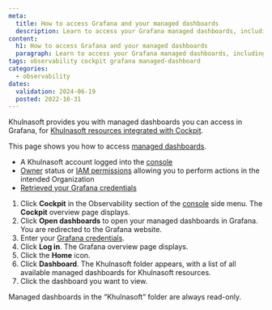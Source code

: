 ```yaml
---
meta:
  title: How to access Grafana and your managed dashboards
  description: Learn to access your Grafana managed dashboards, including steps to log in, navigate, and view your resources.
content:
  h1: How to access Grafana and your managed dashboards
  paragraph: Learn to access your Grafana managed dashboards, including steps to log in, navigate, and view your resources.
tags: observability cockpit grafana managed-dashboard
categories:
  - observability
dates:
  validation: 2024-06-19
  posted: 2022-10-31
---
```


Khulnasoft provides you with managed dashboards you can access in Grafana, for [Khulnasoft resources integrated with Cockpit](/observability/cockpit/reference-content/cockpit-limitations/#product-integration-into-cockpit).

This page shows you how to access [managed dashboards](/observability/cockpit/concepts/#managed-dashboards).

<Macro id="cockpit-update-dashboards" />

<Macro id="requirements" />

  - A Khulnasoft account logged into the [console](https://console.khulnasoft.com)
  - [Owner](/identity-and-access-management/iam/concepts/#owner) status or [IAM permissions](/identity-and-access-management/iam/concepts/#permission) allowing you to perform actions in the intended Organization
  - [Retrieved your Grafana credentials](/observability/cockpit/how-to/retrieve-grafana-credentials/)


1. Click **Cockpit** in the Observability section of the [console](https://console.khulnasoft.com/) side menu. The **Cockpit** overview page displays.
2. Click **Open dashboards** to open your managed dashboards in Grafana. You are redirected to the Grafana website.
3. Enter your [Grafana credentials](/observability/cockpit/how-to/retrieve-grafana-credentials/).
4. Click **Log in**. The Grafana overview page displays.
5. Click the **Home** icon.
6. Click **Dashboard**. The Khulnasoft folder appears, with a list of all available managed dashboards for Khulnasoft resources.
7. Click the dashboard you want to view.

<Message type="important">
 Managed dashboards in the “Khulnasoft” folder are always read-only.
</Message>
